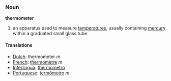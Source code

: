 ===Noun===
'''thermometer'''

# an apparatus used to measure [[temperature]]s, usually containing [[mercury]] within a graduated small glass tube

====Translations====
*[[Dutch]]: thermometer ''m''
*[[French]]: [[thermomètre]] ''m''
*[[Interlingua]]: [[thermometro]]
*[[Portuguese]]: [[termômetro]] ''m''